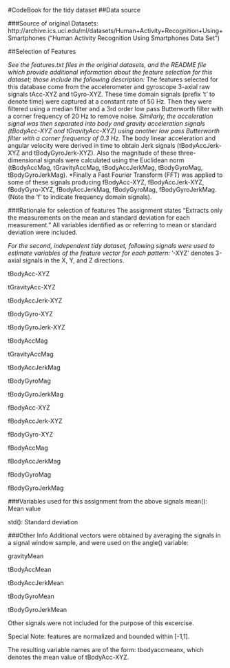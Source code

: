 #CodeBook for the tidy dataset
##Data source

###Source of original Datasets: 
http://archive.ics.uci.edu/ml/datasets/Human+Activity+Recognition+Using+Smartphones 
("Human Activity Recognition Using Smartphones Data Set")

##Selection of Features

*See the features.txt files in the original datasets, and the README file which provide additional information about the feature selection for this dataset; those include the following description:
*The features selected for this database come from the accelerometer and gyroscope 3-axial raw signals tAcc-XYZ and tGyro-XYZ. These time domain signals (prefix 't' to denote time) were captured at a constant rate of 50 Hz. Then they were filtered using a median filter and a 3rd order low pass Butterworth filter with a corner frequency of 20 Hz to remove noise. 
*Similarly, the acceleration signal was then separated into body and gravity acceleration signals (tBodyAcc-XYZ and tGravityAcc-XYZ) using another low pass Butterworth filter with a corner frequency of 0.3 Hz.
*The body linear acceleration and angular velocity were derived in time to obtain Jerk signals (tBodyAccJerk-XYZ and tBodyGyroJerk-XYZ). Also the magnitude of these three-dimensional signals were calculated using the Euclidean norm (tBodyAccMag, tGravityAccMag, tBodyAccJerkMag, tBodyGyroMag, tBodyGyroJerkMag).
*Finally a Fast Fourier Transform (FFT) was applied to some of these signals producing fBodyAcc-XYZ, fBodyAccJerk-XYZ, fBodyGyro-XYZ, fBodyAccJerkMag, fBodyGyroMag, fBodyGyroJerkMag. (Note the 'f' to indicate frequency domain signals).

###Rationale for selection of features
The assignment states "Extracts only the measurements on the mean and standard deviation for each measurement." All variables identified as or referring to  mean or standard deviation were included.

*For the second, independent tidy dataset, following signals were used to estimate variables of the feature vector for each pattern:
*'-XYZ' denotes 3-axial signals in the X, Y, and Z directions.

tBodyAcc-XYZ

tGravityAcc-XYZ

tBodyAccJerk-XYZ

tBodyGyro-XYZ

tBodyGyroJerk-XYZ


tBodyAccMag

tGravityAccMag

tBodyAccJerkMag

tBodyGyroMag

tBodyGyroJerkMag


fBodyAcc-XYZ

fBodyAccJerk-XYZ

fBodyGyro-XYZ


fBodyAccMag

fBodyAccJerkMag

fBodyGyroMag

fBodyGyroJerkMag

###Variables used for this assignment from the above signals
mean(): Mean value

std(): Standard deviation

###Other Info
Additional vectors were obtained by averaging the signals in a signal window sample, and were used on the angle() variable:

gravityMean

tBodyAccMean

tBodyAccJerkMean

tBodyGyroMean

tBodyGyroJerkMean

Other signals were not included for the purpose of this excercise.

Special Note: features are normalized and bounded within [-1,1].

The resulting variable names are of the form: tbodyaccmeanx, which denotes the mean value of tBodyAcc-XYZ.